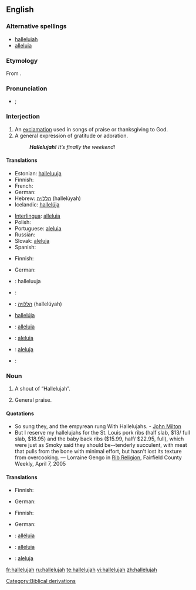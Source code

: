 ==English==

===Alternative spellings===
* [[halleluiah]]<!--I don't know this one...--><!-- It's older, I think, and more phonetic --dmh -->
* [[alleluia]]

===Etymology===
From {{etyl|he}} {{term|הללויה|sc=Hebr||Praise [[Jah]]!|lang=he}}.

===Pronunciation===
* {{a|UK}} {{IPA|/ˈhæl.əˌluː.jə/|/hæl.ɪˈluː.jə/}}; {{SAMPA|/"h{l.@%lu:.j@/|/h{l.I"lu:.j@/}}

===Interjection===
{{en-interjection}}

# An [[exclamation]] used in songs of praise or thanksgiving to God.
# A general expression of gratitude or adoration.
#: '''''Hallelujah!''' It’s finally the weekend!''

====Translations====
{{trans-top|exclamation to praise the God}}
* Estonian: [[halleluuja]]
* Finnish: {{t+|fi|halleluja}}
* French: {{t+|fr|alléluia}}
* German: {{t+|de|Halleluja|n}}
* Hebrew: [[הללויה]] (hallelúyah)
* Icelandic: [[hallelúja]]
{{trans-mid}}
* [[Interlingua]]: [[alleluia#Interlingua|alleluia]]
* Polish: {{t+|pl|alleluja}}
* Portuguese: [[aleluia]]
* Russian: {{t+|ru|аллилуйя|sc=Cyrl}}
* Slovak: [[aleluja]]
* Spanish: {{t-|es|aleluya|f}}
{{trans-bottom}}

{{trans-top|general exclamation of gratitude}}
* Finnish: {{t+|fi|halleluja}}
{{trans-mid}}
* German: {{t+|de|Halleluja|n}}
{{trans-bottom}}

{{checktrans-top}}
* {{ttbc|Estonian}}: halleluuja
* {{ttbc|French}}: {{t+|fr|alléluia}}
* {{ttbc|Hebrew}}: [[הללויה]] (hallelúyah)
* {{ttbc|Icelandic}} [[hallelúja]]
* {{ttbc|Interlingua}}: [[alleluia#Interlingua|alleluia]]
* {{ttbc|Portuguese}}: [[aleluia]]
* {{ttbc|Slovak}}: [[aleluja]]
* {{ttbc|Spanish}}: {{t-|es|aleluya|f}}
{{trans-bottom}}

===Noun===
{{en-noun}}

# A shout of “Hallelujah”.
# {{context|plural}} General praise.

====Quotations====
* So sung they, and the empyrean rung With Hallelujahs. - [[w:John Milton|John Milton]]
* But I reserve my hallelujahs for the St. Louis pork ribs (half slab, $13/ full slab, $18.95) and the baby back ribs ($15.99, half/ $22.95, full), which were just as Smoky said they should be--tenderly succulent, with meat that pulls from the bone with minimal effort, but hasn't lost its texture from overcooking. &mdash; Lorraine Gengo in [http://www.fairfieldweekly.com/gbase/Dining/content?oid=oid:106817 Rib Religion], Fairfield County Weekly, April 7, 2005

====Translations====
{{trans-top|shout of Hallelujah}}
* Finnish: {{t+|fi|halleluja}}
{{trans-mid}}
* German: {{t+|de|Halleluja|n}}
{{trans-bottom}}

{{trans-top|general praise}}
* Finnish: {{t-|fi|ylistys}}
{{trans-mid}}
* German: {{t+|de|Gott}} {{t+|de|sei}} {{t+|de|Dank}}
{{trans-bottom}}

{{checktrans-top}}
* {{ttbc|French}}: [[alléluia]]
* {{ttbc|Interlingua}}: [[alleluia#Interlingua|alleluia]]
{{checktrans-mid}}
* {{ttbc|Slovak}}: [[aleluja]]
{{checktrans-bottom}}

[[Category:Biblical derivations]]

[[fr:hallelujah]]
[[ru:hallelujah]]
[[te:hallelujah]]
[[vi:hallelujah]]
[[zh:hallelujah]]